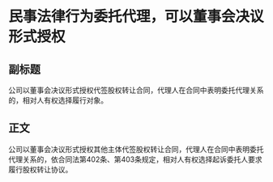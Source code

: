 # 民事法律行为委托代理，可以董事会决议形式授权
## 副标题
公司以董事会决议形式授权代签股权转让合同，代理人在合同中表明委托代理关系的，相对人有权选择履行对象。
## 正文
公司以董事会决议形式授权其他主体代签股权转让合同，代理人在合同中表明委托代理关系的，依合同法第402条、第403条规定，相对人有权选择起诉委托人要求履行股权转让协议。